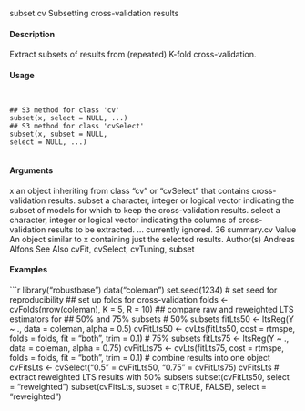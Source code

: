 
subset.cv Subsetting cross-validation results

#### Description 

Extract subsets of results from (repeated) K-fold cross-validation.

#### Usage 
<pre><code>

## S3 method for class 'cv'
subset(x, select = NULL, ...)
## S3 method for class 'cvSelect'
subset(x, subset = NULL,
select = NULL, ...)

</code></pre>
#### Arguments 

x an object inheriting from class "cv" or "cvSelect" that contains cross-validation
results.
subset a character, integer or logical vector indicating the subset of models for which
to keep the cross-validation results.
select a character, integer or logical vector indicating the columns of cross-validation
results to be extracted.
... currently ignored.
36 summary.cv
Value
An object similar to x containing just the selected results.
Author(s)
Andreas Alfons
See Also
cvFit, cvSelect, cvTuning, subset

#### Examples 
```r

library("robustbase")
data("coleman")
set.seed(1234) # set seed for reproducibility
## set up folds for cross-validation
folds <- cvFolds(nrow(coleman), K = 5, R = 10)
## compare raw and reweighted LTS estimators for
## 50% and 75% subsets
# 50% subsets
fitLts50 <- ltsReg(Y ~ ., data = coleman, alpha = 0.5)
cvFitLts50 <- cvLts(fitLts50, cost = rtmspe, folds = folds,
fit = "both", trim = 0.1)
# 75% subsets
fitLts75 <- ltsReg(Y ~ ., data = coleman, alpha = 0.75)
cvFitLts75 <- cvLts(fitLts75, cost = rtmspe, folds = folds,
fit = "both", trim = 0.1)
# combine results into one object
cvFitsLts <- cvSelect("0.5" = cvFitLts50, "0.75" = cvFitLts75)
cvFitsLts
# extract reweighted LTS results with 50% subsets
subset(cvFitLts50, select = "reweighted")
subset(cvFitsLts, subset = c(TRUE, FALSE), select = "reweighted")
